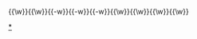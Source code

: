 {{nowrap begin}}[[Template:三皇五帝|{{color|{{{color|#0645AD}}}|三皇五帝}}]]{{to}}[[Template:夏朝君主|{{color|{{{color|#0645AD}}}|夏}}]]{{to}}[[Template:商朝君主|{{color|{{{color|#0645AD}}}|商}}]]{{to}}[[Template:周朝君主|{{color|{{{color|#0645AD}}}|周}}]]{{to}}[[Template:秦国君主|{{color|{{{color|#0645AD}}}|秦}}]]{{to}}[[Template:漢朝君主|{{color|{{{color|#0645AD}}}|汉}}]]{{to}}[[Template:三國君主|{{color|{{{color|#0645AD}}}|三国}}]]{{to}}[[Template:晉朝君主|{{color|{{{color|#0645AD}}}|晋}}]]{{\w}}[[Template:五胡十六國君主|{{color|{{{color|#0645AD}}}|十六国}}]]{{to}}[[Template:北魏君主|{{color|{{{color|#0645AD}}}|北魏}}]]{{\w}}[[Template:南朝君主|{{color|{{{color|#0645AD}}}|南朝}}]]{{-w}}[[Template:北齐君主|{{color|{{{color|#0645AD}}}|北齐}}]]{{-w}}[[Template:北周君主|{{color|{{{color|#0645AD}}}|北周}}]]{{to}}[[Template:隋朝君主|{{color|{{{color|#0645AD}}}|隋}}]]{{to}}[[Template:唐朝君主|{{color|{{{color|#0645AD}}}|唐}}]]{{to}}[[Template:五代君主|{{color|{{{color|#0645AD}}}|五代}}]]{{-w}}[[Template:十國君主|{{color|{{{color|#0645AD}}}|十國}}]]{{to}}[[Template:宋朝君主|{{color|{{{color|#0645AD}}}|宋}}]]{{\w}}[[Template:西夏君主|{{color|{{{color|#0645AD}}}|西夏}}]]{{\w}}[[Template:辽朝君主|{{color|{{{color|#0645AD}}}|辽}}]]{{\w}}[[Template:金朝君主|{{color|{{{color|#0645AD}}}|金}}]]{{to}}[[Template:元朝君主|{{color|{{{color|#0645AD}}}|元}}]]{{to}}[[Template:明朝君主|{{color|{{{color|#0645AD}}}|明}}]]{{to}}[[Template:清朝君主|{{color|{{{color|#0645AD}}}|清}}]]{{to}}[[Template:中華民國國家元首|{{color|{{{color|#0645AD}}}|民国}}]]{{\w}}[[Template:中华人民共和国最高领导人|{{color|{{{color|#0645AD}}}|共和国}}]]{{nowrap end}}<noinclude>
[[Category:中国国家元首|*]]
[[Category:中国国家元首导航模板| ]]
</noinclude>